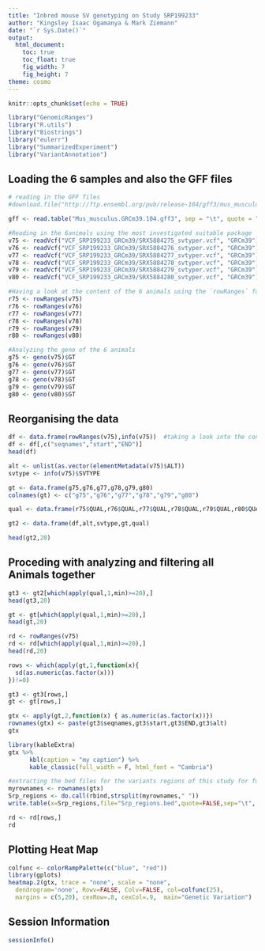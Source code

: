 ```yaml
---
title: "Inbred mouse SV genotyping on Study SRP199233"
author: "Kingsley Isaac Ogamanya & Mark Ziemann"
date: "`r Sys.Date()`"
output:
  html_document:
    toc: true
    toc_float: true
    fig_width: 7
    fig_height: 7
theme: cosmo
---
```




```r
knitr::opts_chunk$set(echo = TRUE)

library("GenomicRanges")
library("R.utils")
library("Biostrings")
library("eulerr")
library("SummarizedExperiment")
library("VariantAnnotation")

```

## Loading the 6 samples and also the GFF files

```r

# reading in the GFF files
#download.file("http://ftp.ensembl.org/pub/release-104/gff3/mus_musculus/Mus_musculus.GRCm39.104.gff3.gz",destfile = "Mus_musculus.GRCm39.104.gff3.gz")

gff <- read.table("Mus_musculus.GRCm39.104.gff3", sep = "\t", quote = "")

#Reading in the 6animals using the most investigated suitable package
v75 <- readVcf("VCF_SRP199233_GRCm39/SRX5884275_svtyper.vcf", "GRCm39")
v76 <- readVcf("VCF_SRP199233_GRCm39/SRX5884276_svtyper.vcf", "GRCm39")
v77 <- readVcf("VCF_SRP199233_GRCm39/SRX5884277_svtyper.vcf", "GRCm39")
v78 <- readVcf("VCF_SRP199233_GRCm39/SRX5884278_svtyper.vcf", "GRCm39")
v79 <- readVcf("VCF_SRP199233_GRCm39/SRX5884279_svtyper.vcf", "GRCm39")
v80 <- readVcf("VCF_SRP199233_GRCm39/SRX5884280_svtyper.vcf", "GRCm39")

#Having a look at the content of the 6 animals using the `rowRanges` function
r75 <- rowRanges(v75)
r76 <- rowRanges(v76)
r77 <- rowRanges(v77)
r78 <- rowRanges(v78)
r79 <- rowRanges(v79)
r80 <- rowRanges(v80)

#Analyzing the geno of the 6 animals 
g75 <- geno(v75)$GT
g76 <- geno(v76)$GT
g77 <- geno(v77)$GT
g78 <- geno(v78)$GT
g79 <- geno(v79)$GT
g80 <- geno(v80)$GT

```

## Reorganising the data

```r

df <- data.frame(rowRanges(v75),info(v75))  #taking a look into the content for one of the vcf file.
df <- df[,c("seqnames","start","END")]
head(df)

alt <- unlist(as.vector(elementMetadata(v75)$ALT))
svtype <- info(v75)$SVTYPE

gt <- data.frame(g75,g76,g77,g78,g79,g80)
colnames(gt) <- c("g75","g76","g77","g78","g79","g80") 

qual <- data.frame(r75$QUAL,r76$QUAL,r77$QUAL,r78$QUAL,r79$QUAL,r80$QUAL)

gt2 <- data.frame(df,alt,svtype,gt,qual) 

head(gt2,20)

```

## Proceding with analyzing and filtering all Animals together

```r

gt3 <- gt2[which(apply(qual,1,min)>=20),]
head(gt3,20)

gt <- gt[which(apply(qual,1,min)>=20),]
head(gt,20)

rd <- rowRanges(v75)
rd <- rd[which(apply(qual,1,min)>=20),]
head(rd,20)

rows <- which(apply(gt,1,function(x){
  sd(as.numeric(as.factor(x)))
})!=0)

gt3 <- gt3[rows,]
gt <- gt[rows,]

gtx <- apply(gt,2,function(x) { as.numeric(as.factor(x))})
rownames(gtx) <- paste(gt3$seqnames,gt3$start,gt3$END,gt3$alt)
gtx

library(kableExtra)
gtx %>%
	  kbl(caption = "my caption") %>%
	  kable_classic(full_width = F, html_font = "Cambria")

#extracting the bed files for the variants regions of this study for further investigation on IGV
myrownames <- rownames(gtx)
Srp_regions <- do.call(rbind,strsplit(myrownames," "))
write.table(x=Srp_regions,file="Srp_regions.bed",quote=FALSE,sep="\t", col.names = FALSE,row.names = FALSE)

rd <- rd[rows,]
rd

```

## Plotting Heat Map

```r
colfunc <- colorRampPalette(c("blue", "red"))
library(gplots)
heatmap.2(gtx, trace = "none", scale = "none", 
  dendrogram='none', Rowv=FALSE, Colv=FALSE, col=colfunc(25),
  margins = c(5,20), cexRow=.8, cexCol=.9,  main="Genetic Variation")

```

## Session Information

```r

sessionInfo()

```
